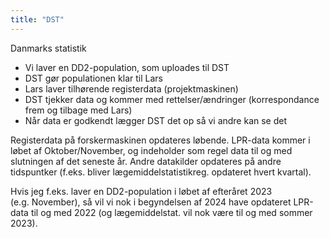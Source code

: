 ```yaml
---
title: "DST"
---
```


Danmarks statistik



* Vi laver en DD2-population, som uploades til DST
* DST gør populationen klar til Lars
* Lars laver tilhørende registerdata (projektmaskinen)
* DST tjekker data og kommer med rettelser/ændringer (korrespondance frem og tilbage med Lars) 
* Når data er godkendt lægger DST det op så vi andre kan se det

Registerdata på forskermaskinen opdateres løbende. LPR-data kommer i løbet af Oktober/November,
og indeholder som regel data til og med slutningen af det seneste år. Andre datakilder opdateres på 
andre tidspuntker (f.eks. bliver lægemiddelstatistikreg. opdateret hvert kvartal).

Hvis jeg f.eks. laver en DD2-population i løbet af efteråret 2023 (e.g. November), så vil vi nok i begyndelsen af 
2024 have opdateret LPR-data til og med 2022 (og lægemiddelstat. vil nok være til og med sommer 2023).